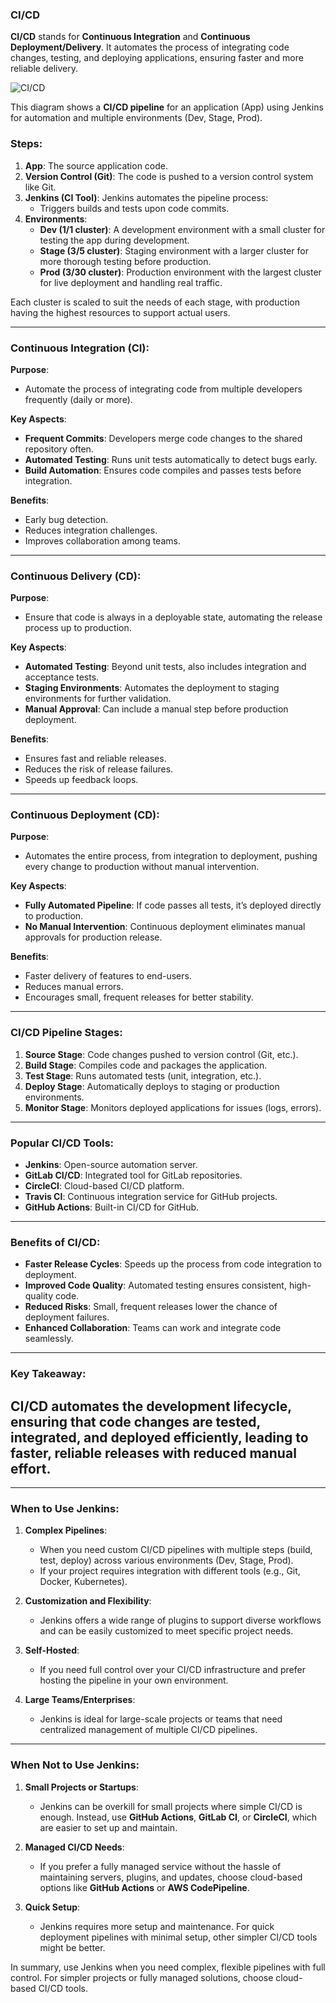 ### **CI/CD**

**CI/CD** stands for **Continuous Integration** and **Continuous Deployment/Delivery**. It automates the process of integrating code changes, testing, and deploying applications, ensuring faster and more reliable delivery.

![CI/CD](../assets/ci-cd.png)

This diagram shows a **CI/CD pipeline** for an application (App) using Jenkins for automation and multiple environments (Dev, Stage, Prod).

### Steps:

1. **App**: The source application code.
2. **Version Control (Git)**: The code is pushed to a version control system like Git.
3. **Jenkins (CI Tool)**: Jenkins automates the pipeline process:
   - Triggers builds and tests upon code commits.
4. **Environments**:
   - **Dev (1/1 cluster)**: A development environment with a small cluster for testing the app during development.
   - **Stage (3/5 cluster)**: Staging environment with a larger cluster for more thorough testing before production.
   - **Prod (3/30 cluster)**: Production environment with the largest cluster for live deployment and handling real traffic.

Each cluster is scaled to suit the needs of each stage, with production having the highest resources to support actual users.

---

### **Continuous Integration (CI)**:

**Purpose**:

- Automate the process of integrating code from multiple developers frequently (daily or more).

**Key Aspects**:

- **Frequent Commits**: Developers merge code changes to the shared repository often.
- **Automated Testing**: Runs unit tests automatically to detect bugs early.
- **Build Automation**: Ensures code compiles and passes tests before integration.

**Benefits**:

- Early bug detection.
- Reduces integration challenges.
- Improves collaboration among teams.

---

### **Continuous Delivery (CD)**:

**Purpose**:

- Ensure that code is always in a deployable state, automating the release process up to production.

**Key Aspects**:

- **Automated Testing**: Beyond unit tests, also includes integration and acceptance tests.
- **Staging Environments**: Automates the deployment to staging environments for further validation.
- **Manual Approval**: Can include a manual step before production deployment.

**Benefits**:

- Ensures fast and reliable releases.
- Reduces the risk of release failures.
- Speeds up feedback loops.

---

### **Continuous Deployment (CD)**:

**Purpose**:

- Automates the entire process, from integration to deployment, pushing every change to production without manual intervention.

**Key Aspects**:

- **Fully Automated Pipeline**: If code passes all tests, it’s deployed directly to production.
- **No Manual Intervention**: Continuous deployment eliminates manual approvals for production release.

**Benefits**:

- Faster delivery of features to end-users.
- Reduces manual errors.
- Encourages small, frequent releases for better stability.

---

### **CI/CD Pipeline Stages**:

1. **Source Stage**:
   Code changes pushed to version control (Git, etc.).
2. **Build Stage**:
   Compiles code and packages the application.
3. **Test Stage**:
   Runs automated tests (unit, integration, etc.).
4. **Deploy Stage**:
   Automatically deploys to staging or production environments.
5. **Monitor Stage**:
   Monitors deployed applications for issues (logs, errors).

---

### **Popular CI/CD Tools**:

- **Jenkins**: Open-source automation server.
- **GitLab CI/CD**: Integrated tool for GitLab repositories.
- **CircleCI**: Cloud-based CI/CD platform.
- **Travis CI**: Continuous integration service for GitHub projects.
- **GitHub Actions**: Built-in CI/CD for GitHub.

---

### **Benefits of CI/CD**:

- **Faster Release Cycles**: Speeds up the process from code integration to deployment.
- **Improved Code Quality**: Automated testing ensures consistent, high-quality code.
- **Reduced Risks**: Small, frequent releases lower the chance of deployment failures.
- **Enhanced Collaboration**: Teams can work and integrate code seamlessly.

---

### **Key Takeaway**:

## CI/CD automates the development lifecycle, ensuring that code changes are tested, integrated, and deployed efficiently, leading to faster, reliable releases with reduced manual effort.

---

### When to Use Jenkins:

1. **Complex Pipelines**:

   - When you need custom CI/CD pipelines with multiple steps (build, test, deploy) across various environments (Dev, Stage, Prod).
   - If your project requires integration with different tools (e.g., Git, Docker, Kubernetes).

2. **Customization and Flexibility**:

   - Jenkins offers a wide range of plugins to support diverse workflows and can be easily customized to meet specific project needs.

3. **Self-Hosted**:

   - If you need full control over your CI/CD infrastructure and prefer hosting the pipeline in your own environment.

4. **Large Teams/Enterprises**:

   - Jenkins is ideal for large-scale projects or teams that need centralized management of multiple CI/CD pipelines.

---

### When **Not** to Use Jenkins:

1. **Small Projects or Startups**:

   - Jenkins can be overkill for small projects where simple CI/CD is enough. Instead, use **GitHub Actions**, **GitLab CI**, or **CircleCI**, which are easier to set up and maintain.

2. **Managed CI/CD Needs**:

   - If you prefer a fully managed service without the hassle of maintaining servers, plugins, and updates, choose cloud-based options like **GitHub Actions** or **AWS CodePipeline**.

3. **Quick Setup**:

   - Jenkins requires more setup and maintenance. For quick deployment pipelines with minimal setup, other simpler CI/CD tools might be better.

In summary, use Jenkins when you need complex, flexible pipelines with full control. For simpler projects or fully managed solutions, choose cloud-based CI/CD tools.
